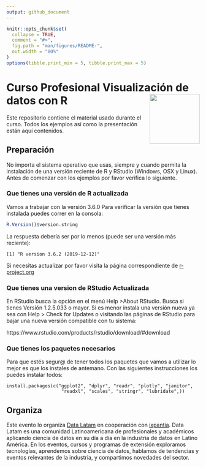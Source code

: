 ```yaml
---
output: github_document
---
```


<!-- README.md is generated from README.Rmd. Please edit that file -->

```r
knitr::opts_chunk$set(
  collapse = TRUE,
  comment = "#>",
  fig.path = "man/figures/README-",
  out.width = "80%"
)
options(tibble.print_min = 5, tibble.print_max = 5)
```

# Curso Profesional Visualización de datos con R <a href='http://www.datalatam.com/'><img src='img/logo_datalatam.png' align="right" height="130" /></a>


<!-- badges: start -->
<!-- badges: end -->

Este repositorio contiene el material usado durante el curso. Todos los ejemplos
así como la presentación están aquí contenidos. 

## Preparación 
No importa el sistema operativo que usas, siempre y cuando permita la instalación de una versión reciente de R y RStudio (Windows, OSX y Linux). Antes de comenzar con los ejemplos por favor verifica lo siguiente.

### **Que tienes una versión de R actualizada** 
Vamos a trabajar con la versión 3.6.0 Para verificar la versión que tienes instalada puedes correr en la consola:

```r
R.Version()$version.string
```

La respuesta debería ser por lo menos (puede ser una versión más reciente):

    [1] "R version 3.6.2 (2019-12-12)"

Si necesitas actualizar por favor visita la página correspondiente de 
[r-project.org](https://cloud.r-project.org/)

### **Que tienes una version de RStudio Actualizada**
En RStudio busca la opción en el menú Help >About RStudio. Busca si tienes Versión 1.2.5.033 o mayor. Si es menor instala una versión nueva ya sea con Help > Check for Updates o visitando las páginas de RStudio para bajar una nueva versión compatible con tu sistema:

https://www.rstudio.com/products/rstudio/download/#download

### **Que tienes los paquetes necesarios**
Para que estés segur@ de tener todos los paquetes que vamos a utilizar lo mejor es que los instales de antemano. Con las siguientes instrucciones los puedes instalar todos:

    install.packages(c("ggplot2", "dplyr", "readr", "plotly", "janitor",
                        "readxl", "scales", "stringr", "lubridate",)) 

## Organiza
Este evento lo organiza [Data Latam](http://wwww.datalatam.com) en cooperación con [ixpantia](https://www.ixpantia.com). Data Latam es una comunidad Latinoamericana de profesionales y académicos aplicando ciencia de datos en su día a día en la industria de datos en Latino América. En los eventos, cursos y programas de extensión exploramos tecnologías, aprendemos sobre ciencia de datos, hablamos de tendencias y eventos relevantes de la industria, y compartimos novedades del sector.
